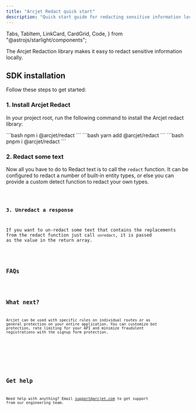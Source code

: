 ```yaml
---
title: "Arcjet Redact quick start"
description: "Quick start guide for redacting sensitive information locally."
---
```


  Tabs,
  TabItem,
  LinkCard,
  CardGrid,
  Code,
} from "@astrojs/starlight/components";

The Arcjet Redaction library makes it easy to redact sensitive information locally.

<WhatIsArcjet />

## SDK installation

Follow these steps to get started:

### 1. Install Arcjet Redact

In your project root, run the following command to install the Arcjet redact library:

<Tabs>
  <TabItem label="npm">```bash npm i @arcjet/redact ```</TabItem>
  <TabItem label="yarn">```bash yarn add @arcjet/redact ```</TabItem>
  <TabItem label="pnpm">```bash pnpm i @arcjet/redact ```</TabItem>
</Tabs>

### 2. Redact some text

Now all you have to do to Redact text is to call the `redact` function. It can be
configured to redact a number of built-in entity types, or else you can provide
a custom detect function to redact your own types.

<Code code={QuickStartRedact} lang="ts" />

### 3. Unredact a response

If you want to un-redact some text that contains the replacements from the redact
function just call `unredact`, it is passed as the value in the return array.

<Code code={QuickStartUnredact} lang="ts" />

## FAQs

<FAQs />

## What next?

Arcjet can be used with specific rules on individual routes or as general
protection on your entire application. You can customize bot protection, rate
limiting for your API and minimize fraudulent registrations with the signup form
protection.

<CardGrid>
  <LinkCard
    title="Example apps"
    href="https://github.com/arcjet/arcjet-js/tree/main/examples"
    description="Check out the examples."
  ></LinkCard>
  <LinkCard
    title="Rate limit algorithms"
    href="/rate-limiting/algorithms"
    description="Learn which algorithm to use."
  ></LinkCard>
  <LinkCard
    title="Rate limiting reference"
    href="/rate-limiting/reference/bun"
    description="Full details about rate limiting."
  ></LinkCard>
  <LinkCard
    title="Testing"
    href="/testing"
    description="Write tests for your rules."
  />
</CardGrid>

## Get help

Need help with anything? Email support@arcjet.com to get support from our
engineering team.

<Comments />
